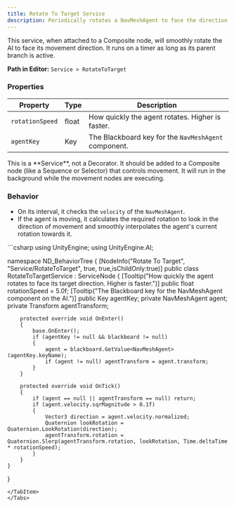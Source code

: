 ```yaml
---
title: Rotate To Target Service
description: Periodically rotates a NavMeshAgent to face the direction it is moving.
---
```


This service, when attached to a Composite node, will smoothly rotate the AI to face its movement direction. It runs on a timer as long as its parent branch is active.

**Path in Editor:** `Service > RotateToTarget`

### Properties

| Property         | Type  | Description                                                        |
| ---------------- | ----- | ------------------------------------------------------------------ |
| `rotationSpeed`  | float | How quickly the agent rotates. Higher is faster.                   |
| `agentKey`       | Key   | The Blackboard key for the `NavMeshAgent` component.               |

<Aside type="note">
This is a **Service**, not a Decorator. It should be added to a Composite node (like a Sequence or Selector) that controls movement. It will run in the background while the movement nodes are executing.
</Aside>

### Behavior

-   On its interval, it checks the `velocity` of the `NavMeshAgent`.
-   If the agent is moving, it calculates the required rotation to look in the direction of movement and smoothly interpolates the agent's current rotation towards it.

<Tabs>
<TabItem label="C# Code">
```csharp
using UnityEngine;
using UnityEngine.AI;

namespace ND_BehaviorTree
{
    [NodeInfo("Rotate To Target", "Service/RotateToTarget", true, true,isChildOnly:true)]
    public class RotateToTargetService : ServiceNode
    {
        [Tooltip("How quickly the agent rotates to face its target direction. Higher is faster.")]
        public float rotationSpeed = 5.0f;
        [Tooltip("The Blackboard key for the NavMeshAgent component on the AI.")]
        public Key agentKey;
        private NavMeshAgent agent;
        private Transform agentTransform;

        protected override void OnEnter()
        {
            base.OnEnter();
            if (agentKey != null && blackboard != null)
            {
                agent = blackboard.GetValue<NavMeshAgent>(agentKey.keyName);
                if (agent != null) agentTransform = agent.transform;
            }
        }
        
        protected override void OnTick()
        {
            if (agent == null || agentTransform == null) return;
            if (agent.velocity.sqrMagnitude > 0.1f) 
            {
                Vector3 direction = agent.velocity.normalized;
                Quaternion lookRotation = Quaternion.LookRotation(direction);
                agentTransform.rotation = Quaternion.Slerp(agentTransform.rotation, lookRotation, Time.deltaTime * rotationSpeed);
            }
        }
    }
}
```
</TabItem>
</Tabs>
